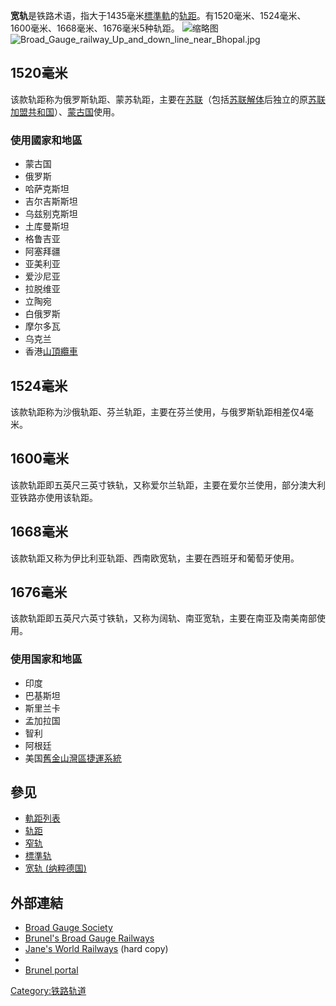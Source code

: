 {{otheruses|subject=铁路术语|other=纳粹德国时期的铁路计划|宽轨 (纳粹德国)}}
'''宽轨'''是铁路术语，指大于1435毫米[[標準軌|標準軌]]的[[轨距|轨距]]。有1520毫米、1524毫米、1600毫米、1668毫米、1676毫米5种轨距。
[[File:Rail_gauge_world.png|缩略图]]
{{軌距}}
[[File:Broad_Gauge_railway_Up_and_down_line_near_Bhopal.jpg|thumb]]
== 1520毫米 ==
{{main|五英尺和1520毫米铁轨}}
该款轨距称为俄罗斯轨距、蒙苏轨距，主要在[[苏联|苏联]]（包括[[苏联解体|苏联解体]]后独立的原[[苏联加盟共和国|苏联加盟共和国]]）、[[蒙古国|蒙古国]]使用。
=== 使用國家和地區 ===
*蒙古国
*俄罗斯
*哈萨克斯坦
*吉尔吉斯斯坦
*乌兹别克斯坦
*土库曼斯坦
*格鲁吉亚
*阿塞拜疆
*亚美利亚
*爱沙尼亚
*拉脱维亚
*立陶宛
*白俄罗斯
*摩尔多瓦
*乌克兰
*香港[[山頂纜車|山頂纜車]]

== 1524毫米 ==
{{main|五英尺和1520毫米铁轨}}
该款轨距称为沙俄轨距、芬兰轨距，主要在芬兰使用，与俄罗斯轨距相差仅4毫米。

== 1600毫米 ==
该款轨距即五英尺三英寸铁轨，又称爱尔兰轨距，主要在爱尔兰使用，部分澳大利亚铁路亦使用该轨距。

== 1668毫米 ==
该款轨距又称为伊比利亚轨距、西南欧宽轨，主要在西班牙和葡萄牙使用。

== 1676毫米 ==
该款轨距即五英尺六英寸铁轨，又称为阔轨、南亚宽轨，主要在南亚及南美南部使用。
=== 使用国家和地區 ===
*印度
*巴基斯坦
*斯里兰卡
*孟加拉国
*智利
*阿根廷
*美国[[舊金山灣區捷運系統|舊金山灣區捷運系統]]

== 參见 ==
*[[軌距列表|軌距列表]]
*[[轨距|轨距]]
*[[窄轨|窄轨]]
*[[標準轨|標準轨]]
*[[宽轨_(纳粹德国)|宽轨 (纳粹德国)]]

==外部連結==
* [http://www.broadgauge.org.uk/ Broad Gauge Society] {{Wayback|url=http://www.broadgauge.org.uk/ |date=20190415112353 }}
* [http://www.broadgauge.co.uk/ Brunel's Broad Gauge Railways] {{Wayback|url=http://www.broadgauge.co.uk/ |date=20210227030303 }}
* [https://web.archive.org/web/20061205185702/http://jwr.janes.com/public/jwr/index.shtml Jane's World Railways] (hard copy)
* {{cite web|url=http://parovoz.com/spravka/gauges-e.html|title=Railroad Gauge Width|access-date=2021-01-09|archive-date=2012-07-17|archive-url=https://archive.is/20120717001706/http://parovoz.com/spravka/gauges-en.php|dead-url=no}}
* [http://www.ikbrunel.org.uk/ Brunel portal] {{Wayback|url=http://www.ikbrunel.org.uk/ |date=20190909233654 }}

{{tsl|en|template:Navbox track gauge}}

[[Category:铁路轨道|Category:铁路轨道]]